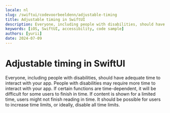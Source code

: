 ```yaml
---
locale: nl
slug: /swiftui/codevoorbeeldenn/adjustable-timing
title: Adjustable timing in SwiftUI
description: Everyone, including people with disabilities, should have adequate time to interact with your app.
keywords: [iOS, SwiftUI, accessibility, code sample]
authors: [yurii]
date: 2024-07-09
---
```


# Adjustable timing in SwiftUI

Everyone, including people with disabilities, should have adequate time to interact with your app. People with disabilities may require more time to interact with your app. If certain functions are time-dependent, it will be difficult for some users to finish in time. If content is shown for a limited time, users might not finish reading in time. It should be possible for users to increase time limits, or ideally, disable all time limits.

<CodeSample id="screen-timing" platform="swiftui" locale="nl"/>
